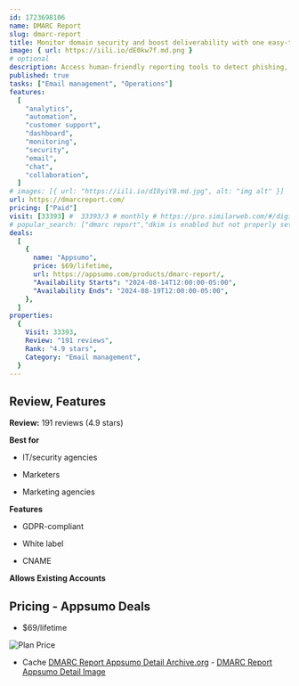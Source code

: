 ```yaml
---
id: 1723698106
name: DMARC Report
slug: dmarc-report
title: Monitor domain security and boost deliverability with one easy-to-use platform
image: { url: https://iili.io/dE0kw7f.md.png }
# optional
description: Access human-friendly reporting tools to detect phishing, email spoofing, and domain forgery while improving deliverabilityDesign a white-label solution to monitor client domains with real-time alerts and an easy-to-use dashboard
published: true
tasks: ["Email management", "Operations"]
features:
  [
    "analytics",
    "automation",
    "customer support",
    "dashboard",
    "monitoring",
    "security",
    "email",
    "chat",
    "collaboration",
  ]
# images: [{ url: "https://iili.io/dI8yiYB.md.jpg", alt: "img alt" }]
url: https://dmarcreport.com/
pricing: ["Paid"]
visit: [33393] #  33393/3 # monthly # https://pro.similarweb.com/#/digitalsuite/websiteanalysis/home
# popular_search: ["dmarc report","dkim is enabled but not properly set up. your mails may be rejected on the receivers side. check your dns settings.","rotate dkim","gappssmtp","easydmarc"]
deals:
  [
    {
      name: "Appsumo",
      price: $69/lifetime,
      url: https://appsumo.com/products/dmarc-report/,
      "Availability Starts": "2024-08-14T12:00:00-05:00",
      "Availability Ends": "2024-08-19T12:00:00-05:00",
    },
  ]
properties:
  {
    Visit: 33393,
    Review: "191 reviews",
    Rank: "4.9 stars",
    Category: "Email management",
  }
---
```


## Review, Features

**Review:** 191 reviews (4.9 stars)

**Best for**

- IT/security agencies

- Marketers

- Marketing agencies

**Features**

- GDPR-compliant

- White label

- CNAME

**Allows Existing Accounts**

## Pricing - Appsumo Deals

- $69/lifetime

<Img src="https://iili.io/dEV9G6B.png" alt="Plan Price" />

- Cache [DMARC Report Appsumo Detail Archive.org](https://web.archive.org/web/*/https://appsumo.com/products/dmarc-report/) - [DMARC Report Appsumo Detail Image](https://iili.io/dEVHkOu.png)
